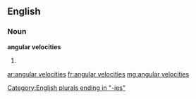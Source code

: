 ==English==

===Noun===
'''angular velocities'''
# {{plural of|angular velocity}}

[[Category:English plurals ending in "-ies"]]

[[ar:angular velocities]]
[[fr:angular velocities]]
[[mg:angular velocities]]